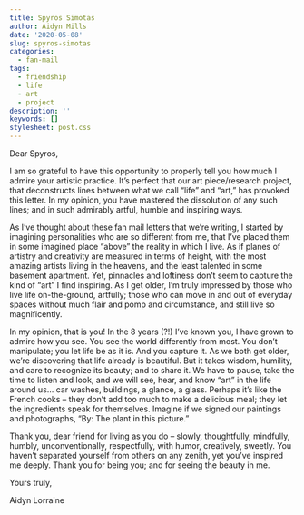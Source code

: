 ```yaml
---
title: Spyros Simotas
author: Aidyn Mills
date: '2020-05-08'
slug: spyros-simotas
categories:
  - fan-mail
tags:
  - friendship
  - life
  - art
  - project
description: ''
keywords: []
stylesheet: post.css
---
```


Dear Spyros,


I am so grateful to have this opportunity to properly tell you how much I admire your artistic practice. It’s perfect that our art piece/research project, that deconstructs lines between what we call “life” and “art,” has provoked this letter. In my opinion, you have mastered the dissolution of any such lines; and in such admirably artful, humble and inspiring ways.

As I’ve thought about these fan mail letters that we’re writing, I started by imagining personalities who are so different from me, that I’ve placed them in some imagined place “above” the reality in which I live. As if planes of artistry and creativity are measured in terms of height, with the most amazing artists living in the heavens, and the least talented in some basement apartment. Yet, pinnacles and loftiness don’t seem to capture the kind of “art” I find inspiring. As I get older, I’m truly impressed by those who live life on-the-ground, artfully; those who can move in and out of everyday spaces without much flair and pomp and circumstance, and still live so magnificently. 

In my opinion, that is you! In the 8 years (?!) I’ve known you, I have grown to admire how you see. You see the world differently from most. You don’t manipulate; you let life be as it is. And you capture it. As we both get older, we’re discovering that life already is beautiful. But it takes wisdom, humility, and care to recognize its beauty; and to share it. We have to pause, take the time to listen and look, and we will see, hear, and know “art” in the life around us… car washes, buildings, a glance, a glass. Perhaps it’s like the French cooks – they don’t add too much to make a delicious meal; they let the ingredients speak for themselves. Imagine if we signed our paintings and photographs, “By: The plant in this picture.” 

Thank you, dear friend for living as you do – slowly, thoughtfully, mindfully, humbly, unconventionally, respectfully, with humor, creatively, sweetly. You haven’t separated yourself from others on any zenith, yet you’ve inspired me deeply. Thank you for being you; and for seeing the beauty in me.


Yours truly,

Aidyn Lorraine
